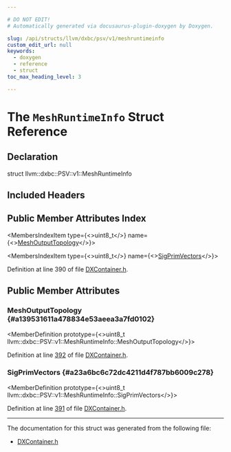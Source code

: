 ```yaml
---

# DO NOT EDIT!
# Automatically generated via docusaurus-plugin-doxygen by Doxygen.

slug: /api/structs/llvm/dxbc/psv/v1/meshruntimeinfo
custom_edit_url: null
keywords:
  - doxygen
  - reference
  - struct
toc_max_heading_level: 3

---
```





# The `MeshRuntimeInfo` Struct Reference

<DoxygenPage pluginConfig={pluginConfig}>



## Declaration

<CodeBlock>struct llvm::dxbc::PSV::v1::MeshRuntimeInfo</CodeBlock>

## Included Headers

<IncludesList>
<IncludesListItem
  filePath="llvm/BinaryFormat/DXContainer.h"
  permalink="/docs/api/files/include/include/llvm/include/llvm/binaryformat/dxcontainer-h"
  isLocal="true" />
</IncludesList>

## Public Member Attributes Index

<MembersIndex>

<MembersIndexItem
  type={<>uint8&#95;t</>}
  name={<><a href="#a139531611a478834e53aeea3a7fd0102">MeshOutputTopology</a></>}>
</MembersIndexItem>

<MembersIndexItem
  type={<>uint8&#95;t</>}
  name={<><a href="#a23a6bc6c72dc4211d4f787bb6009c278">SigPrimVectors</a></>}>
</MembersIndexItem>

</MembersIndex>


Definition at line 390 of file <a href="/docs/api/files/include/include/llvm/include/llvm/binaryformat/dxcontainer-h">DXContainer.h</a>.

<SectionDefinition>

## Public Member Attributes

### MeshOutputTopology {#a139531611a478834e53aeea3a7fd0102}

<MemberDefinition
  prototype={<>uint8&#95;t llvm::dxbc::PSV::v1::MeshRuntimeInfo::MeshOutputTopology</>}>

Definition at line <a href="/docs/api/files/include/include/llvm/include/llvm/binaryformat/dxcontainer-h/#l00392">392</a> of file <a href="/docs/api/files/include/include/llvm/include/llvm/binaryformat/dxcontainer-h">DXContainer.h</a>.
</MemberDefinition>

### SigPrimVectors {#a23a6bc6c72dc4211d4f787bb6009c278}

<MemberDefinition
  prototype={<>uint8&#95;t llvm::dxbc::PSV::v1::MeshRuntimeInfo::SigPrimVectors</>}>

Definition at line <a href="/docs/api/files/include/include/llvm/include/llvm/binaryformat/dxcontainer-h/#l00391">391</a> of file <a href="/docs/api/files/include/include/llvm/include/llvm/binaryformat/dxcontainer-h">DXContainer.h</a>.
</MemberDefinition>

</SectionDefinition>

<hr/>

The documentation for this struct was generated from the following file:

<ul>
<li><a href="/docs/api/files/include/include/llvm/include/llvm/binaryformat/dxcontainer-h">DXContainer.h</a></li>
</ul>

</DoxygenPage>
